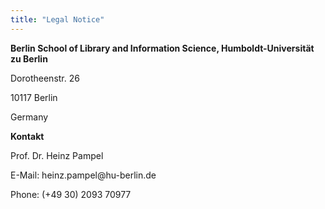 ```yaml
---
title: "Legal Notice"
---
```


**Berlin School of Library and Information Science, Humboldt-Universität zu Berlin**

Dorotheenstr. 26

10117 Berlin

Germany

**Kontakt**

Prof. Dr. Heinz Pampel

E-Mail: heinz.pampel\@hu-berlin.de

Phone: (+49 30) 2093 70977
